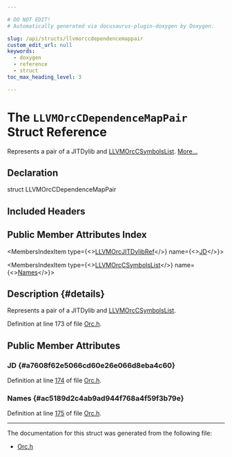 ```yaml
---

# DO NOT EDIT!
# Automatically generated via docusaurus-plugin-doxygen by Doxygen.

slug: /api/structs/llvmorccdependencemappair
custom_edit_url: null
keywords:
  - doxygen
  - reference
  - struct
toc_max_heading_level: 3

---
```





# The `LLVMOrcCDependenceMapPair` Struct Reference

<DoxygenPage pluginConfig={pluginConfig}>

Represents a pair of a JITDylib and <a href="/docs/api/structs/llvmorccsymbolslist">LLVMOrcCSymbolsList</a>. <a href="#details">More...</a>

## Declaration

<CodeBlock>struct LLVMOrcCDependenceMapPair</CodeBlock>

## Included Headers

<IncludesList>
<IncludesListItem
  filePath="llvm-c/Orc.h"
  permalink="/docs/api/files/include/include/llvm-c/orc-h"
  isLocal="true" />
</IncludesList>

## Public Member Attributes Index

<MembersIndex>

<MembersIndexItem
  type={<><a href="/docs/api/groups/llvmcexecutionengineorc/#gaf57ee27735dc1436c076c9579d074869">LLVMOrcJITDylibRef</a></>}
  name={<><a href="#a7608f62e5066cd60e26e066d8eba4c60">JD</a></>}>
</MembersIndexItem>

<MembersIndexItem
  type={<><a href="/docs/api/structs/llvmorccsymbolslist">LLVMOrcCSymbolsList</a></>}
  name={<><a href="#ac5189d2c4ab9ad944f768a4f59f3b79e">Names</a></>}>
</MembersIndexItem>

</MembersIndex>

## Description {#details}

Represents a pair of a JITDylib and <a href="/docs/api/structs/llvmorccsymbolslist">LLVMOrcCSymbolsList</a>.

Definition at line 173 of file <a href="/docs/api/files/include/include/llvm-c/orc-h">Orc.h</a>.

<SectionDefinition>

## Public Member Attributes

### JD {#a7608f62e5066cd60e26e066d8eba4c60}

<MemberDefinition
  prototype="LLVMOrcJITDylibRef LLVMOrcCDependenceMapPair::JD">

Definition at line <a href="/docs/api/files/include/include/llvm-c/orc-h/#l00174">174</a> of file <a href="/docs/api/files/include/include/llvm-c/orc-h">Orc.h</a>.
</MemberDefinition>

### Names {#ac5189d2c4ab9ad944f768a4f59f3b79e}

<MemberDefinition
  prototype="LLVMOrcCSymbolsList LLVMOrcCDependenceMapPair::Names">

Definition at line <a href="/docs/api/files/include/include/llvm-c/orc-h/#l00175">175</a> of file <a href="/docs/api/files/include/include/llvm-c/orc-h">Orc.h</a>.
</MemberDefinition>

</SectionDefinition>

<hr/>

The documentation for this struct was generated from the following file:

<ul>
<li><a href="/docs/api/files/include/include/llvm-c/orc-h">Orc.h</a></li>
</ul>

</DoxygenPage>
